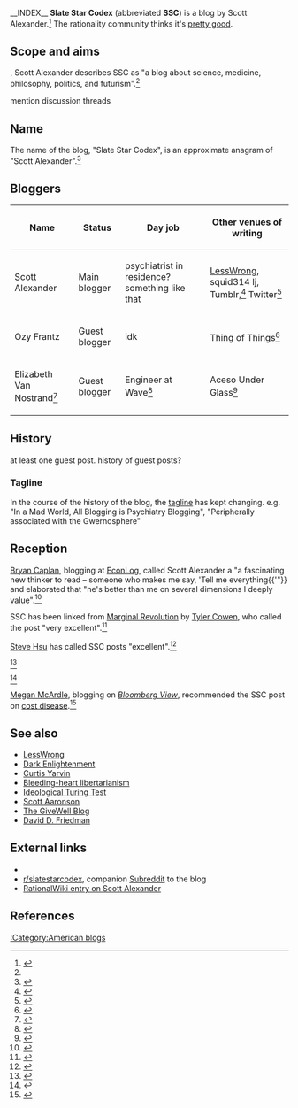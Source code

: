 __INDEX__
'''Slate Star Codex''' (abbreviated '''SSC''') is a blog by Scott Alexander.<ref name="about_page">{{cite web |url=http://slatestarcodex.com/about/ |author=Scott Alexander |title=About |date=January 26, 2016 |publisher=Slate Star Codex |accessdate=February 11, 2017}}</ref> The rationality community thinks it's [[wiktionary:overrated|pretty good]].

==Scope and aims==

{{as of|2017|02}}, Scott Alexander describes SSC as "a blog about science, medicine, philosophy, politics, and futurism".<ref name="about_page" />

mention discussion threads

==Name==

The name of the blog, "Slate Star Codex", is an approximate anagram of "Scott Alexander".<ref>{{cite web |url=https://web.archive.org/web/20170213030030/http://slatestarcodex.com/about/ |title=About |author=Scott Alexander |publisher=Slate Star Codex |accessdate=February 19, 2017 |quote="Slate Star Codex" is a slant anagram of my name.}}</ref>

==Bloggers==

{| class="sortable wikitable"
! Name !! Status !! Day job !! Other venues of writing
|-
| Scott Alexander || Main blogger || psychiatrist in residence? something like that || [[LessWrong]], squid314 lj, Tumblr,<ref>{{cite web |url=http://slatestarscratchpad.tumblr.com/ |title=Slate Star Scratchpad |accessdate=February 19, 2017}}</ref> Twitter<ref>{{cite web |url=https://twitter.com/slatestarcodex |title=Scott Alexander (@slatestarcodex) |author=Scott Alexander |accessdate=February 19, 2017}}</ref>
|-
| Ozy Frantz || Guest blogger || idk 
| Thing of Things<ref>{{cite web |url=https://thingofthings.wordpress.com/about/ |title=About |website=Thing of Things|date=March 22, 2016 |publisher=Thing of Things |accessdate=February 20, 2017}}</ref>
|-
| Elizabeth Van Nostrand<ref>{{cite web |url=http://slatestarcodex.com/2017/02/02/guest-post-the-international-refugee-assistance-program/ |title=[GUEST POST] The International Refugee Assistance Project |date=February 2, 2017 |publisher=Slate Star Codex |accessdate=February 19, 2017 |author=Elizabeth Van Nostrand |quote=This is a guest post by Elizabeth Van Nostrand of Aceso Under Glass.}}</ref>
| Guest blogger
| Engineer at Wave<ref>{{cite web |url=https://www.linkedin.com/in/elizabethvannostrand/ |title=Elizabeth Van Nostrand |publisher=[[LinkedIn]] |accessdate=February 20, 2017}}</ref>
| Aceso Under Glass<ref>{{cite web |url=https://acesounderglass.com/ |title=Aceso Under Glass |publisher=Aceso Under Glass |accessdate=February 19, 2017}}</ref>
|}

==History==

at least one guest post. history of guest posts?

===Tagline===

In the course of the history of the blog, the [[tagline]] has kept changing. e.g. "In a Mad World, All Blogging is Psychiatry Blogging", "Peripherally associated with the Gwernosphere"

==Reception==

[[Bryan Caplan]], blogging at [[EconLog]], called Scott Alexander a "a fascinating new thinker to read – someone who makes me say, 'Tell me everything{{'"}} and elaborated that "he's better than me on several dimensions I deeply value".<ref>{{cite web |url=http://econlog.econlib.org/archives/2014/10/read_scott_alex.html |title=Read Scott Alexander |publisher= Library of Economics and Liberty |website=[[EconLog]] |accessdate=February 11, 2017 |first=Bryan |last=Caplan |date=October 28, 2014}}</ref>

SSC has been linked from [[Marginal Revolution (blog)|Marginal Revolution]] by [[Tyler Cowen]], who called the post "very excellent".<ref>{{cite web |url=http://marginalrevolution.com/marginalrevolution/category/medicine |title=Medicine Archives - Marginal REVOLUTION |publisher=Marginal REVOLUTION |accessdate=February 11, 2017}}</ref>

[[Steve Hsu]] has called SSC posts "excellent".<ref>{{cite web |url=https://infoproc.blogspot.com/2015/02/slate-star-codex-on-ability-effort-and.html |title=Slate Star Codex on ability, effort, and achievement |accessdate=February 11, 2017}}</ref>

<ref>{{cite web |url=http://www.slate.com/articles/technology/bitwise/2015/06/curtis_yarvin_booted_from_strange_loop_it_s_a_big_big_problem.html |title=When All It Takes to Be Booted From a Tech Conference Is Being a “Distraction,” We Have a Problem |publisher=Slate Magazine |accessdate=February 11, 2017 |quote=If you’re curious, the tireless Scott Alexander of Slate Star Codex has written extensive rebuttals of neoreactionary theory}}</ref>

<ref>{{cite web |url=https://daviddfriedman.blogspot.com/2014/11/a-modern-orwell.html |title=Ideas: A Modern Orwell |accessdate=February 11, 2017}}</ref>

[[Megan McArdle]], blogging on ''[[Bloomberg View]]'', recommended the SSC post on [[cost disease]].<ref>{{cite web |url=https://www.bloomberg.com/view/articles/2017-02-14/why-some-consumer-costs-just-grow-and-grow |title=Why Some Consumer Costs Just Grow and Grow |website=Bloomberg View |date=February 14, 2017 |author=Megan McArdle |accessdate=February 19, 2017}}</ref>

==See also==

* [[LessWrong]]
* [[Dark Enlightenment]]
* [[Curtis Yarvin]]
* [[Bleeding-heart libertarianism]]
* [[Ideological Turing Test]]
* [[Scott Aaronson]]
* [[User:Riceissa/The GiveWell Blog|The GiveWell Blog]]
* [[David D. Friedman]]

==External links==

* {{official website|http://slatestarcodex.com/}}
* [https://www.reddit.com/r/slatestarcodex/ r/slatestarcodex], companion [[Subreddit]] to the blog
* [http://rationalwiki.org/wiki/Scott_Alexander RationalWiki entry on Scott Alexander]

==References==

{{Reflist|30em}}

{{LessWrong}}

[[:Category:American blogs]]
